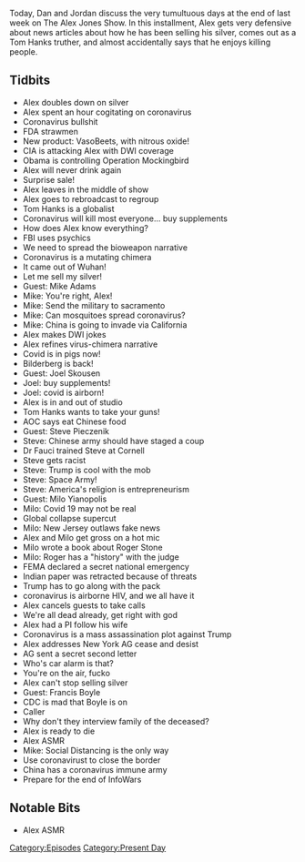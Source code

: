 {{DEFAULTSORT:
    #_EPISODE_0408:March 11-13, 2020
}}{{Episode
    | title             = March 11-13, 2020
    | caption           = [https://knowledgefight.libsyn.com/knowledge-fight-march-11-13-2020 Listen to this episode on Libsyn]
    | episodeNumber     = 408
    | length            = 03:24:27
    | airDate           = March 16, 2020
    | coverageStartDate = March 11, 2020
    | coverageEndDate   = March 13, 2020
    | episodeType       = [[:Category:Present Day|Present Day]]
    | appearance        = [[Tom Hanks]], [[Mike Adams]], [[Joel Skousen]], [[Alexandria Ocasio-Cortez]], [[Steve Pieczenik]], [[Anthony Fauci]], [[Milo Yianopolis]], [[Roger Stone]], [[Francis Boyle]]
    | previousEpisode   = [[407: March 5-10, 2020]]
    | nextEpisode       = [[409: The Lionel Countdown]]
}}

{{Stub}}

Today, Dan and Jordan discuss the very tumultuous days at the end of last week on The Alex Jones Show. In this installment, Alex gets very defensive about news articles about how he has been selling his silver, comes out as a Tom Hanks truther, and almost accidentally says that he enjoys killing people.

==Tidbits==

*Alex doubles down on silver
*Alex spent an hour cogitating on coronavirus
*Coronavirus bullshit
*FDA strawmen
*New product: VasoBeets, with nitrous oxide!
*CIA is attacking Alex with DWI coverage
*Obama is controlling Operation Mockingbird
*Alex will never drink again
*Surprise sale!
*Alex leaves in the middle of show
*Alex goes to rebroadcast to regroup
*Tom Hanks is a globalist
*Coronavirus will kill most everyone... buy supplements
*How does Alex know everything?
*FBI uses psychics
*We need to spread the bioweapon narrative
*Coronavirus is a mutating chimera
*It came out of Wuhan!
*Let me sell my silver!
*Guest: Mike Adams
*Mike: You're right, Alex!
*Mike: Send the military to sacramento
*Mike: Can mosquitoes spread coronavirus?
*Mike: China is going to invade via California
*Alex makes DWI jokes
*Alex refines virus-chimera narrative
*Covid is in pigs now!
*Bilderberg is back!
*Guest: Joel Skousen
*Joel: buy supplements!
*Joel: covid is airborn!
*Alex is in and out of studio
*Tom Hanks wants to take your guns!
*AOC says eat Chinese food
*Guest: Steve Pieczenik
*Steve: Chinese army should have staged a coup
*Dr Fauci trained Steve at Cornell
*Steve gets racist
*Steve: Trump is cool with the mob
*Steve: Space Army!
*Steve: America's religion is entrepreneurism
*Guest: Milo Yianopolis
*Milo: Covid 19 may not be real
*Global collapse supercut
*Milo: New Jersey outlaws fake news
*Alex and Milo get gross on a hot mic
*Milo wrote a book about Roger Stone
*Milo: Roger has a "history" with the judge
*FEMA declared a secret national emergency
*Indian paper was retracted because of threats
*Trump has to go along with the pack
*coronavirus is airborne HIV, and we all have it
*Alex cancels guests to take calls
*We're all dead already, get right with god
*Alex had a PI follow his wife
*Coronavirus is a mass assassination plot against Trump
*Alex addresses New York AG cease and desist
*AG sent a secret second letter
*Who's car alarm is that?
*You're on the air, fucko
*Alex can't stop selling silver
*Guest: Francis Boyle
*CDC is mad that Boyle is on
*Caller
*Why don't they interview family of the deceased?
*Alex is ready to die
*Alex ASMR
*Mike: Social Distancing is the only way
*Use coronavirust to close the border
*China has a coronavirus immune army
*Prepare for the end of InfoWars

==Notable Bits==

*Alex ASMR

[[Category:Episodes]]
[[Category:Present Day]]